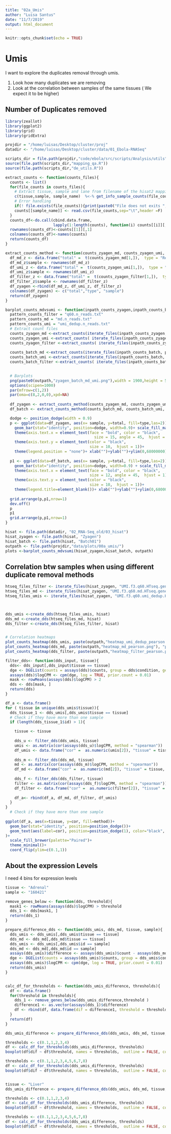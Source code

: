 ```yaml
---
title: "02a_Umis"
author: "Luisa Santus"
date: "11/7/2019"
output: html_document
---
```


```r
knitr::opts_chunk$set(echo = TRUE)
```

# Umis

I want to explore the duplicates removal through umis.

1. Look how many duplicates we are removing
2. Look at the correlation between samples of the same tissues ( We expect it to be higher)


## Number of Duplicates removed
```r
library(zeallot)
library(ggplot2)
library(grid)
library(gridExtra)

projdir = "/home/luisas/Desktop/cluster/proj"
datadir <- "/home/luisas/Desktop/cluster/data/01_Ebola-RNASeq"

scripts_dir = file.path(projdir,"code/ebola/src/scripts/Analysis/utils")
source(file.path(scripts_dir,"mapping_qa.R"))
source(file.path(scripts_dir,"de_utils.R"))

extract_counts <- function(counts_files){
  counts <- list()
  for(file_counts in counts_files){
    # Extract tissue, sample and lane from filename of the hisat2 mapping reports
    c(tissue,sample, sample_name)  %<-% get_info_sample_counts(file_counts)
    # Error handling 
    if(! file.exists(file_counts)){print(paste0("File does not exits ",file_counts))}
    counts[[sample_name]] <- read.csv(file_counts,sep="\t",header =F) 
  }
  counts_df<-do.call(cbind.data.frame,
                     lapply(1:length(counts), function(i) counts[[i]][,2]))
  rownames(counts_df)<-counts[[1]][,1]
  colnames(counts_df)<-names(counts)
  return(counts_df)
}

extract_counts_method <- function(counts_zyagen_md, counts_zyagen_umi, counts_zyagen_filter){
  df_md_z <- data.frame("total" =  t(counts_zyagen_md[1,]),  type = "Remove Duplicates")
  df_md_z$sample <- rownames(df_md_z)
  df_umi_z <- data.frame("total" =  t(counts_zyagen_umi[1,]),  type = "Dedup Umis")
  df_umi_z$sample <- rownames(df_umi_z)
  df_filter_z <- data.frame("total" =  t(counts_zyagen_filter[1,]),  type = "After filtering")
  df_filter_z$sample <- rownames(df_filter_z)
  df_zyagen <-rbind(df_md_z, df_umi_z, df_filter_z)
  colnames(df_zyagen) <- c("total","type", "sample")
  return(df_zyagen)
}

barplot_counts_mdvsumi <- function(inpath_counts_zyagen,inpath_counts_batch, outpath){
  pattern_counts_filter = "q60.n_reads.txt"
  pattern_counts_md = "md.n_reads.txt"
  pattern_counts_umi = "umi_dedup.n_reads.txt"
  # Extract count files
  counts_zyagen_md <-extract_counts(iterate_files(inpath_counts_zyagen, pattern_counts_md))
  counts_zyagen_umi <-extract_counts( iterate_files(inpath_counts_zyagen, pattern_counts_umi))
  counts_zyagen_filter <-extract_counts( iterate_files(inpath_counts_zyagen, pattern_counts_filter))
  
  counts_batch_md <-extract_counts(iterate_files(inpath_counts_batch, pattern_counts_md))
  counts_batch_umi <-extract_counts(iterate_files(inpath_counts_batch, pattern_counts_umi))
  counts_batch_filter <-extract_counts( iterate_files(inpath_counts_batch, pattern_counts_filter))
  

  # Barplots 
  png(paste0(outpath,"zyagen_batch_md_umi.png"),width = 1900,height = 500)
  options(scipen=1000)
  par(mfrow=c(1,2))
  par(oma=c(8,2,0,0),xpd=NA)
  
  df_zyagen <- extract_counts_method(counts_zyagen_md, counts_zyagen_umi, counts_zyagen_filter)
  df_batch <- extract_counts_method(counts_batch_md, counts_batch_umi, counts_batch_filter)

  dodge <- position_dodge(width = 0.9)
  p <- ggplot(data=df_zyagen, aes(x= sample, y=total, fill=type,las=2)) +
    geom_bar(stat="identity", position=dodge, width=0.9)+ scale_fill_manual(values=c( "grey","#56B4E9","#E69F00"))+
    theme(axis.text.x = element_text(face = "bold", color = "black", 
                                       size = 15, angle = 45,  hjust = 1))+
    theme(axis.text.y = element_text(color = "black", 
                                     size = 10,  hjust = 1))+
    theme(legend.position = "none")+ xlab("")+ylab("")+ylim(0,68000000)
  
  p1 <- ggplot(data=df_batch, aes(x= sample, y=total, fill=type,las=2)) +
    geom_bar(stat="identity", position=dodge, width=0.9) + scale_fill_manual(values=c( "grey", "#56B4E9","#E69F00"))+
    theme(axis.text.x = element_text(face = "bold", color = "black", 
                                     size = 12, angle = 45,  hjust = 1))+
    theme(axis.text.y = element_text(color = "black", 
                                     size = 10,  hjust = 1))+
    theme(legend.title=element_blank())+ xlab("")+ylab("")+ylim(0,68000000)
  
  grid.arrange(p,p1,nrow=1)
  dev.off()
  p
  p1
  grid.arrange(p,p1,nrow=1)
}

```


```r
hisat <- file.path(datadir, "02_RNA-Seq_old/03_hisat")
hisat_zyagen <- file.path(hisat, "Zyagen")
hisat_batch <- file.path(hisat, "Batch01")
outpath <- file.path(projdir,"data/plots/00a_umis/")
plots <-barplot_counts_mdvsumi(hisat_zyagen,hisat_batch, outpath)
```


## Correlation btw samples when using different duplicate removal methods

```r
htseq_files_filter <- iterate_files(hisat_zyagen, "UMI.f3.q60.HTseq.gene_counts.tab")
htseq_files_md <- iterate_files(hisat_zyagen, "UMI.f3.q60.md.HTseq.gene_counts.tab")
htseq_files_umis <- iterate_files(hisat_zyagen, "UMI.f3.q60.umi_dedup.HTseq.gene_counts.tab")



dds_umis <-create_dds(htseq_files_umis, hisat)
dds_md <-create_dds(htseq_files_md, hisat)
dds_filter <-create_dds(htseq_files_filter, hisat)


# Correlation heatmaps
plot_counts_heatmap(dds_umis, paste(outpath,"heatmap_umi_dedup_pearson.png"), "pearson")
plot_counts_heatmap(dds_md, paste(outpath,"heatmap_md_pearson.png"), "pearson")
plot_counts_heatmap(dds_filter, paste(outpath,"heatmap_filter_pearson.png"), "pearson")

filter_dds<- function(dds_input, tissue){
  dds<- dds_input[,dds_input$tissue == tissue]
  dge <- DGEList(counts = assays(dds)$counts, group = dds$condition, genes = rownames(dds), samples = colData(dds))
  assays(dds)$logCPM <- cpm(dge, log = TRUE, prior.count = 0.01)
  mask <- rowMeans(assays(dds)$logCPM) > 2 
  dds <- dds[mask, ]
  return(dds)
}
```



```r

df_a <- data.frame()
for ( tissue in unique(dds_umis$tissue)){
  dds_tissue_1 <- dds_umis[,dds_umis$tissue == tissue]
  # Check if they have more than one sample
  if (length(dds_tissue_1$id) > 1){

    tissue <- tissue
 
    dds_u <- filter_dds(dds_umis, tissue)
    umis <- as.matrix(cor(assays(dds_u)$logCPM, method = "spearman"))
    df_umis <- data.frame("cor" =  as.numeric(umis[2]), "tissue" = tissue, "method" = "umi") 
    
    dds_m <- filter_dds(dds_md, tissue)
    md <- as.matrix(cor(assays(dds_m)$logCPM, method = "spearman"))
    df_md <- data.frame("cor" =  as.numeric(md[2]), "tissue" = tissue, "method" = "md") 
    
    dds_f <- filter_dds(dds_filter, tissue)
    filter <- as.matrix(cor(assays(dds_f)$logCPM, method = "spearman"))
    df_filter <- data.frame("cor" =  as.numeric(filter[2]), "tissue" = tissue, "method" = "filter")
    
    df_a<- rbind(df_a, df_md, df_filter, df_umis)
  }
}
  # Check if they have more than one sample
  
ggplot(df_a, aes(x=tissue, y=cor, fill=method))+
  geom_bar(stat="identity", position=position_dodge())+
  geom_text(aes(label=cor), position=position_dodge(1), color="black", size=3.5,  hjust=1.5
)+
  scale_fill_brewer(palette="Paired")+
  theme_minimal()+ 
  coord_flip(ylim=c(0.1,1))

```


## About the expression Levels 

I need 4 bins for expression levels 

```r
tissue <- "Adrenal"
sample <- "160421"

remove_genes_below <- function(dds, threshold){
  mask1 <- rowMeans(assays(dds)$logCPM) > threshold
  dds_1 <- dds[mask1, ]
  return(dds_1)
}

prepare_difference_dds <- function(dds_umis, dds_md, tissue, sample){
  dds_umis <- dds_umis[,dds_umis$tissue == tissue]
  dds_md <- dds_md[,dds_md$tissue == tissue]
  dds_umis <- dds_umis[,dds_umis$id == sample]
  dds_md <- dds_md[,dds_md$id == sample]
  assays(dds_umis)$difference <- assays(dds_umis)$count - assays(dds_md)$count
  dge <- DGEList(counts = assays(dds_umis)$counts, group = dds_umis$condition, genes = rownames(dds_umis), samples = colData(dds_umis))
  assays(dds_umis)$logCPM <- cpm(dge, log = TRUE, prior.count = 0.01)
  return(dds_umis)
}


calc_df_for_thresholds <- function(dds_umis_difference, thresholds){
  df <- data.frame()
  for(threshold in thresholds){
    dds_1 <- remove_genes_below(dds_umis_difference,threshold )
    difference1 <- as.vector(assays(dds_1)$difference)
    df <- rbind(df, data.frame(dif = difference1, threshold = threshold, tissue = tissue))
  }
  return(df)
}

dds_umis_difference <- prepare_difference_dds(dds_umis, dds_md, tissue, sample)

thresholds <- c(0.1,1,2,3,4)
df <- calc_df_for_thresholds(dds_umis_difference, thresholds)
boxplot(df$dif ~ df$threshold, names = thresholds,  outline = FALSE, col = "lightblue", main = tissue, xlab = "threshold", ylab = "Umis-PicardRemoveDuplicates")

thresholds <- c(0.1,1,2,3,4,5,6,7,8)
df <- calc_df_for_thresholds(dds_umis_difference, thresholds)
boxplot(df$dif ~ df$threshold, names = thresholds,  outline = FALSE, col = "lightblue", main = tissue,  xlab = "threshold", ylab = "Umis-PicardRemoveDuplicates")


tissue <- "Liver"
dds_umis_difference <- prepare_difference_dds(dds_umis, dds_md, tissue, sample)

thresholds <- c(0.1,1,2,3,4)
df <- calc_df_for_thresholds(dds_umis_difference, thresholds)
boxplot(df$dif ~ df$threshold, names = thresholds,  outline = FALSE, col = "forestgreen", main = tissue,  xlab = "threshold", ylab = "Umis-PicardRemoveDuplicates")

thresholds <- c(0.1,1,2,3,4,5,6,7,8)
df <- calc_df_for_thresholds(dds_umis_difference, thresholds)
boxplot(df$dif ~ df$threshold, names = thresholds,  outline = FALSE, col = "forestgreen", main = tissue, xlab = "threshold", ylab = "Umis-PicardRemoveDuplicates")


```
